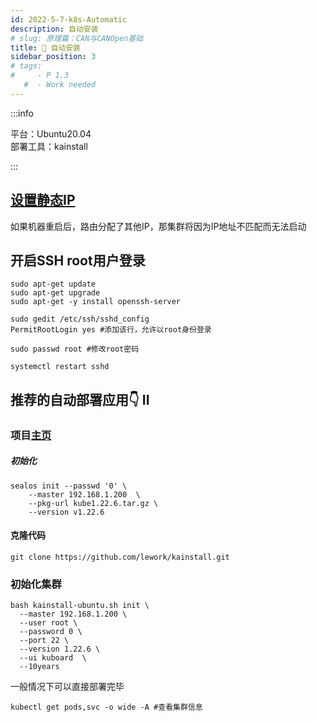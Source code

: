 ```yaml
---
id: 2022-5-7-k8s-Automatic
description: 自动安装
# slug: 原理篇：CAN与CANOpen基础
title: 🍊 自动安装
sidebar_position: 3
# tags:
#     - P 1.3
   #  - Work needed
---
```




:::info

平台：Ubuntu20.04  
部署工具：kainstall

:::


## [设置静态IP](https://www.zhangshitao.top/2022-5-7-staticIP)
如果机器重启后，路由分配了其他IP，那集群将因为IP地址不匹配而无法启动

## 开启SSH root用户登录
~~~shell
sudo apt-get update
sudo apt-get upgrade
sudo apt-get -y install openssh-server

sudo gedit /etc/ssh/sshd_config
PermitRootLogin yes #添加该行，允许以root身份登录

sudo passwd root #修改root密码

systemctl restart sshd
~~~



## 推荐的自动部署应用👇 II

<Tabs className="api-tabs">
<TabItem value="sealos" label="sealos">

### 项目[主页](https://github.com/labring/sealos)

##### 初始化

~~~shell
sealos init --passwd '0' \
	--master 192.168.1.200  \
	--pkg-url kube1.22.6.tar.gz \
	--version v1.22.6
~~~

</TabItem>
<TabItem value="kainstall" label="kainstall">


#### 克隆代码

~~~shell
git clone https://github.com/lework/kainstall.git
~~~

### 初始化集群

~~~shell
bash kainstall-ubuntu.sh init \
  --master 192.168.1.200 \
  --user root \
  --password 0 \
  --port 22 \
  --version 1.22.6 \
  --ui kuboard  \
  --10years
~~~

一般情况下可以直接部署完毕

~~~shell
kubectl get pods,svc -o wide -A #查看集群信息
~~~

</TabItem>
</Tabs>
